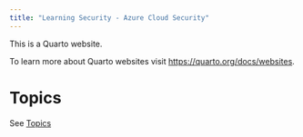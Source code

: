 ```yaml
---
title: "Learning Security - Azure Cloud Security"
---
```


This is a Quarto website.

To learn more about Quarto websites visit <https://quarto.org/docs/websites>.

# Topics

See [Topics](topics.html)
